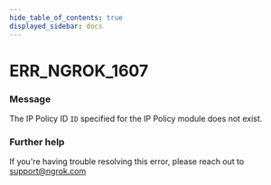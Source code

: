 ```yaml
---
hide_table_of_contents: true
displayed_sidebar: docs
---
```



# ERR_NGROK_1607

### Message

The IP Policy ID `ID` specified for the IP Policy module does not exist.

### Further help

If you're having trouble resolving this error, please reach out to [support@ngrok.com](mailto:support@ngrok.com?subject=Help%20with%20ERR_NGROK_1607)

<ErrorDetails error="err_ngrok_1607" />
